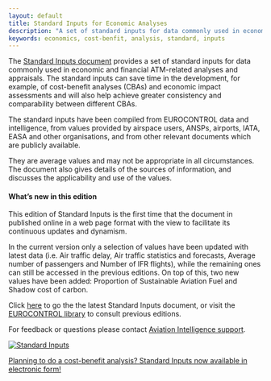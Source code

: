```yaml
---
layout: default
title: Standard Inputs for Economic Analyses
description: "A set of standard inputs for data commonly used in economic and financial ATM-related cost-benefit analyses (CBA) and appraisals."
keywords: economics, cost-benfit, analysis, standard, inputs
---
```

<style type="text/css">
li {
  margin-bottom: 10px
}

image-rendering: -webkit-optimize-contrast;
</style>

<div class="container">
<div class="row align-items-start">
<div class="col-sm-9">
The [Standard Inputs document][ectl_sti] provides a set of standard inputs for data commonly used in economic and financial ATM-related analyses and appraisals. The standard inputs can save time in the development, for example, of cost-benefit analyses (CBAs) and economic impact assessments and will also help achieve greater consistency and comparability between different CBAs.

The standard inputs have been compiled from EUROCONTROL data and intelligence, from values provided by airspace users, ANSPs, airports, IATA, EASA and other organisations, and from other relevant documents which are publicly available.

They are average values and may not be appropriate in all circumstances. The document also gives details of the sources of information, and discusses the applicability and use of the values.

#### What's new in this edition
This edition of Standard Inputs is the first time that the document in published online in a web page format with the view to facilitate its continuous updates and dynamism.

In the current version only a selection of values have been updated with latest data (i.e. Air traffic delay, Air traffic statistics and forecasts, Average number of passengers and Number of IFR flights), while the remaining ones can still be accessed in the previous editions. On top of this, two new values have been added: Proportion of Sustainable Aviation Fuel and Shadow cost of carbon.

Click [here][ectl_sti] to go the the latest Standard Inputs document, or visit the [EUROCONTROL library](https://www.eurocontrol.int/publication/eurocontrol-standard-inputs-economic-analyses){target="_blank"} to consult previous editions.

For feedback or questions please contact [Aviation Intelligence support](mailto:aviation.intelligence@eurocontrol.int).
</div>
<div class="col-sm-3">
<div class="card bg-light text-center border-0"><a href="/economics/cba/standard-inputs/">
  <img class="card-img-top" src="/images/eco/stand-inputs.png" alt="Standard Inputs">
  <div class="card-body"><p class="card-text">Planning to do a cost-benefit analysis? Standard Inputs now available in electronic form!</p></div></a>
</div></div></div></div>



[ectl_sti]: <standard-inputs/> "Standard Inputs"
